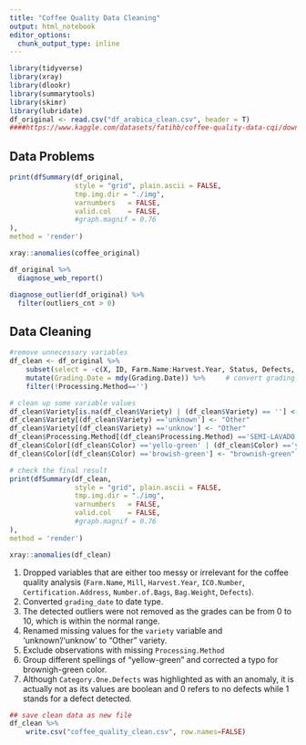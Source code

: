```yaml
---
title: "Coffee Quality Data Cleaning"
output: html_notebook
editor_options: 
  chunk_output_type: inline
---
```



```r
library(tidyverse)
library(xray)
library(dlookr)
library(summarytools)
library(skimr)
library(lubridate)
df_original <- read.csv("df_arabica_clean.csv", header = T)
####https://www.kaggle.com/datasets/fatihb/coffee-quality-data-cqi/download?datasetVersionNumber=1 
```
## Data Problems
```r
print(dfSummary(df_original, 
                style = "grid", plain.ascii = FALSE,
                tmp.img.dir = "./img",
                varnumbers   = FALSE, 
                valid.col    = FALSE, 
                #graph.magnif = 0.76
),
method = 'render')

xray::anomalies(coffee_original)

```

```r
df_original %>%
  diagnose_web_report()
```

```r
diagnose_outlier(df_original) %>% 
  filter(outliers_cnt > 0)
```


## Data Cleaning
```r
#remove unnecessary variables
df_clean <- df_original %>% 
    subset(select = -c(X, ID, Farm.Name:Harvest.Year, Status, Defects, Expiration:Certification.Contact)) %>% 
    mutate(Grading.Date = mdy(Grading.Date)) %>%     # convert grading_date from from character to date
    filter(!Processing.Method=='')

# clean up some variable values
df_clean$Variety[is.na(df_clean$Variety) | (df_clean$Variety) == ''] <- "Other"
df_clean$Variety[(df_clean$Variety) =='unknown'] <- "Other"
df_clean$Variety[(df_clean$Variety) =='unknow'] <- "Other"
df_clean$Processing.Method[(df_clean$Processing.Method) =='SEMI-LAVADO'] <- "Semi Washed"
df_clean$Color[(df_clean$Color) =='yello-green' | (df_clean$Color) =='yellow green' | (df_clean$Color) =='yellow- green' ] <- "yellow-green"
df_clean$Color[(df_clean$Color) =='browish-green'] <- "brownish-green"

# check the final result
print(dfSummary(df_clean, 
                style = "grid", plain.ascii = FALSE,
                tmp.img.dir = "./img",
                varnumbers   = FALSE, 
                valid.col    = FALSE, 
                #graph.magnif = 0.76
),
method = 'render')

xray::anomalies(df_clean)
```
1. Dropped variables that are either too messy or irrelevant for the coffee quality analysis (`Farm.Name`, `Mill`, `Harvest.Year`, `ICO.Number`, `Certification.Address`, `Number.of.Bags`, `Bag.Weight`, `Defects`). 
2. Converted `grading_date` to date type.
3. The detected outliers were not removed as the grades can be from 0 to 10, which is within the normal range.
4. Renamed missing values for the `variety` variable and 'unknown'/'unknow' to "Other" variety.
5. Exclude observations with missing `Processing.Method`
6. Group different spellings of "yellow-green" and corrected a typo for brownigh-green color.
7. Although `Category.One.Defects` was highlighted as with an anomaly, it is actually not as its values are boolean and 0 refers to no defects while 1 stands for a defect detected.

```r
## save clean data as new file
df_clean %>% 
    write.csv("coffee_quality_clean.csv", row.names=FALSE)
```

